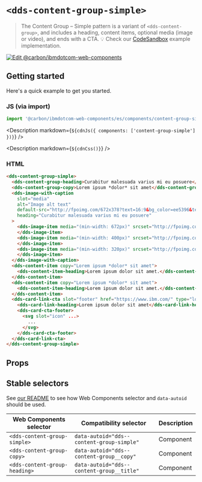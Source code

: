 




# `<dds-content-group-simple>`

> The Content Group – Simple pattern is a variant of `<dds-content-group>`, and
> includes a heading, content items, optional media (image or video), and ends with a CTA.
> 💡 Check our
> [CodeSandbox](https://githubbox.com/carbon-design-system/carbon-for-ibm-dotcom/tree/main/packages/web-components/examples/codesandbox/components/content-group-simple)
> example implementation.

[![Edit @carbon/ibmdotcom-web-components](https://codesandbox.io/static/img/play-codesandbox.svg)](https://githubbox.com/carbon-design-system/carbon-for-ibm-dotcom/tree/main/packages/web-components/examples/codesandbox/components/content-group-simple)

## Getting started

Here's a quick example to get you started.

### JS (via import)

```javascript
import '@carbon/ibmdotcom-web-components/es/components/content-group-simple/index.js';
```

<Description markdown={`${cdnJs({ components: ['content-group-simple'] })}`} />

<Description markdown={`${cdnCss()}`} />

### HTML

```html
<dds-content-group-simple>
  <dds-content-group-heading>Curabitur malesuada varius mi eu posuere</dds-content-group-heading>
  <dds-content-group-copy>Lorem ipsum *dolor* sit amet</dds-content-group-copy>
  <dds-image-with-caption
    slot="media"
    alt="Image alt text"
    default-src="http://fpoimg.com/672x378?text=16:9&bg_color=ee5396&text_color=161616"
    heading="Curabitur malesuada varius mi eu posuere"
  >
    <dds-image-item media="(min-width: 672px)" srcset="http://fpoimg.com/672x378?text=16:9&bg_color=ee5396&text_color=161616">
    </dds-image-item>
    <dds-image-item media="(min-width: 400px)" srcset="http://fpoimg.com/400x225?text=16:9&bg_color=ee5396&text_color=161616">
    </dds-image-item>
    <dds-image-item media="(min-width: 320px)" srcset="http://fpoimg.com/672x672?text=16:9&bg_color=ee5396&text_color=161616">
    </dds-image-item>
  </dds-image-with-caption>
  <dds-content-item copy="Lorem ipsum *dolor* sit amet">
    <dds-content-item-heading>Lorem ipsum dolor sit amet.</dds-content-item-heading>
  </dds-content-item>
  <dds-content-item copy="Lorem ipsum *dolor* sit amet">
    <dds-content-item-heading>Lorem ipsum dolor sit amet.</dds-content-item-heading>
  </dds-content-item>
  <dds-card-link-cta slot="footer" href="https://www.ibm.com/" type="local">
    <dds-card-link-heading>Lorem ipsum dolor sit amet</dds-card-link-heading>
    <dds-card-cta-footer>
      <svg slot="icon" ...>
        ...
      </svg>
    </dds-card-cta-footer>
  </dds-card-link-cta>
</dds-content-group-simple>
```

## Props

<Props of="dds-content-group-simple" />
<Description markdown={markdownContents} />

## Stable selectors

See [our README](https://github.com/carbon-design-system/carbon-for-ibm-dotcom/tree/main/packages/web-components#stable-selectors-for-analytics-and-integratione2e-testing-in-web-components) to see how Web Components selector and `data-autoid` should be used.

| Web Components selector       | Compatibility selector                    | Description |
| ----------------------------- | ----------------------------------------- | ----------- |
| `<dds-content-group-simple>`  | `data-autoid="dds--content-group-simple"` | Component   |
| `<dds-content-group-copy>`    | `data-autoid="dds--content-group__copy"`  | Component   |
| `<dds-content-group-heading>` | `data-autoid="dds--content-group__title"` | Component   |

<Description markdown={contributing} />
